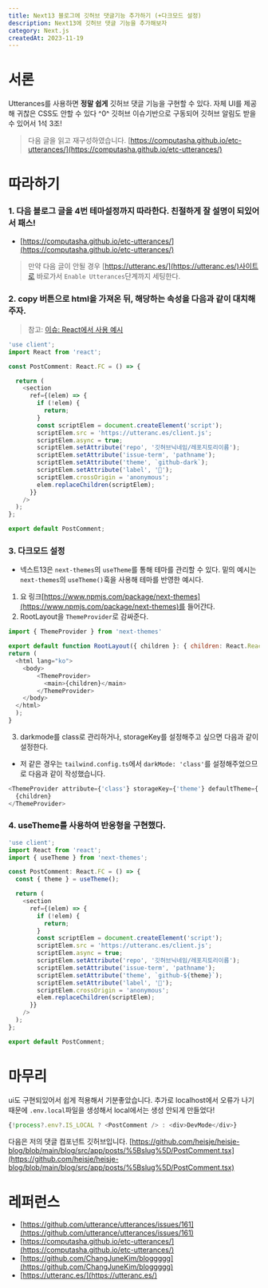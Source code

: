 ```yaml
---
title: Next13 블로그에 깃허브 댓글기능 추가하기 (+다크모드 설정)
description: Next13에 깃허브 댓글 기능을 추가해보자
category: Next.js
createdAt: 2023-11-19
---
```

# 서론
Utterances를 사용하면 **정말 쉽게** 깃허브 댓글 기능을 구현할 수 있다.
자체 UI를 제공해 귀찮은 CSS도 안할 수 있다 ^0^
깃허브 이슈기반으로 구동되어 깃허브 알림도 받을 수 있어서 1석 3조!
> 다음 글을 읽고 재구성하였습니다. [https://computasha.github.io/etc-utterances/](https://computasha.github.io/etc-utterances/)

# 따라하기
### 1. 다음 블로그 글을 **4번 테마설정**까지 따라한다. 친절하게 잘 설명이 되있어서 패스!
- [https://computasha.github.io/etc-utterances/](https://computasha.github.io/etc-utterances/)
> 만약 다음 글이 안될 경우 [https://utteranc.es/](https://utteranc.es/)사이트로 바로가서 `Enable Utterances`단계까지 세팅한다.
### 2. copy 버튼으로 html을 가져온 뒤, 해당하는 속성을 다음과 같이 대치해주자.
  > 참고: [이슈: React에서 사용 예시](https://github.com/utterance/utterances/issues/161)
  ```javascript
  'use client';
  import React from 'react';

  const PostComment: React.FC = () => {

    return (
      <section
        ref={(elem) => {
          if (!elem) {
            return;
          }
          const scriptElem = document.createElement('script');
          scriptElem.src = 'https://utteranc.es/client.js';
          scriptElem.async = true;
          scriptElem.setAttribute('repo', '깃허브닉네임/레포지토리이름');
          scriptElem.setAttribute('issue-term', 'pathname');
          scriptElem.setAttribute('theme', `github-dark`);
          scriptElem.setAttribute('label', '💬');
          scriptElem.crossOrigin = 'anonymous';
          elem.replaceChildren(scriptElem);
        }}
      />
    );
  };

  export default PostComment;
  ```
### 3. 다크모드 설정
- 넥스트13은 `next-themes`의 `useTheme`를 통해 테마를 관리할 수 있다. 밑의 예시는 `next-themes`의 `useTheme()`훅을 사용해 테마를 반영한 예시다.
1. 요 링크[https://www.npmjs.com/package/next-themes](https://www.npmjs.com/package/next-themes)를 들어간다.
2. RootLayout을 `ThemeProvider`로 감싸준다.
  ```javascript
  import { ThemeProvider } from 'next-themes'

  export default function RootLayout({ children }: { children: React.ReactNode }) {
  return (
    <html lang="ko">
      <body>
          <ThemeProvider>
            <main>{children}</main>
          </ThemeProvider>
      </body>
    </html>
    );
  }
  ```
3. darkmode를 class로 관리하거나, storageKey를 설정해주고 싶으면 다음과 같이 설정한다.
  - 저 같은 경우는 `tailwind.config.ts`에서 `darkMode: 'class'`를 설정해주었으므로 다음과 같이 작성했습니다.
  ```javascript
  <ThemeProvider attribute={'class'} storageKey={'theme'} defaultTheme={'system'}>
    {children}
  </ThemeProvider>
  ```

### 4. useTheme를 사용하여 반응형을 구현했다.
```javascript
'use client';
import React from 'react';
import { useTheme } from 'next-themes';

const PostComment: React.FC = () => {
  const { theme } = useTheme();

  return (
    <section
      ref={(elem) => {
        if (!elem) {
          return;
        }
        const scriptElem = document.createElement('script');
        scriptElem.src = 'https://utteranc.es/client.js';
        scriptElem.async = true;
        scriptElem.setAttribute('repo', '깃허브닉네임/레포지토리이름');
        scriptElem.setAttribute('issue-term', 'pathname');
        scriptElem.setAttribute('theme', `github-${theme}`);
        scriptElem.setAttribute('label', '💬');
        scriptElem.crossOrigin = 'anonymous';
        elem.replaceChildren(scriptElem);
      }}
    />
  );
};

export default PostComment;
```

# 마무리
ui도 구현되있어서 쉽게 적용해서 기분좋았습니다. 추가로 localhost에서 오류가 나기 때문에 `.env.local`파일을 생성해서 local에서는 생성 안되게 만들었다!
```javascript
{!process?.env?.IS_LOCAL ? <PostComment /> : <div>DevMode</div>}
```
다음은 저의 댓글 컴포넌트 깃허브입니다. [https://github.com/heisje/heisje-blog/blob/main/blog/src/app/posts/%5Bslug%5D/PostComment.tsx](https://github.com/heisje/heisje-blog/blob/main/blog/src/app/posts/%5Bslug%5D/PostComment.tsx)

# 레퍼런스
- [https://github.com/utterance/utterances/issues/161](https://github.com/utterance/utterances/issues/161)
- [https://computasha.github.io/etc-utterances/](https://computasha.github.io/etc-utterances/)
- [https://github.com/ChangJuneKim/bloggggg](https://github.com/ChangJuneKim/bloggggg)
- [https://utteranc.es/](https://utteranc.es/)
